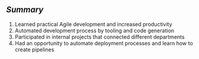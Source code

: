 ## **_Summary_**

1. Learned practical Agile development and increased productivity
1. Automated development process by tooling and code generation
1. Participated in internal projects that connected different departments
1. Had an opportunity to automate deployment processes and learn how to create pipelines
